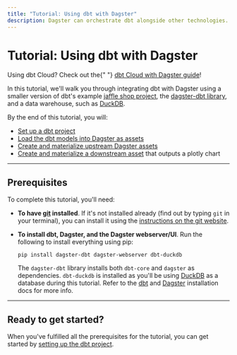 ```yaml
---
title: "Tutorial: Using dbt with Dagster"
description: Dagster can orchestrate dbt alongside other technologies.
---
```


# Tutorial: Using dbt with Dagster

<Note>
  Using dbt Cloud? Check out the{" "}
  <a href="/integrations/dbt-cloud">dbt Cloud with Dagster guide</a>!
</Note>

In this tutorial, we'll walk you through integrating dbt with Dagster using a smaller version of dbt's example [jaffle shop project](https://github.com/dbt-labs/jaffle_shop), the [dagster-dbt library](/\_apidocs/libraries/dagster-dbt), and a data warehouse, such as [DuckDB](https://duckdb.org/).

By the end of this tutorial, you will:

- [Set up a dbt project](/integrations/dbt/using-dbt-with-dagster/set-up-dbt-project)
- [Load the dbt models into Dagster as assets](/integrations/dbt/using-dbt-with-dagster/load-dbt-models)
- [Create and materialize upstream Dagster assets](/integrations/dbt/using-dbt-with-dagster/upstream-assets)
- [Create and materialize a downstream asset](/integrations/dbt/using-dbt-with-dagster/downstream-assets) that outputs a plotly chart

---

## Prerequisites

To complete this tutorial, you'll need:

- **To have [git](https://en.wikipedia.org/wiki/Git) installed**. If it's not installed already (find out by typing `git` in your terminal), you can install it using the [instructions on the git website](https://git-scm.com/book/en/v2/Getting-Started-Installing-Git).

- **To install dbt, Dagster, and the Dagster webserver/UI**. Run the following to install everything using pip:

  ```shell
  pip install dagster-dbt dagster-webserver dbt-duckdb
  ```

  The `dagster-dbt` library installs both `dbt-core` and `dagster` as dependencies. `dbt-duckdb` is installed as you'll be using [DuckDB](https://duckdb.org/) as a database during this tutorial. Refer to the [dbt](https://docs.getdbt.com/dbt-cli/install/overview) and [Dagster](/getting-started/install) installation docs for more info.

---

## Ready to get started?

When you've fulfilled all the prerequisites for the tutorial, you can get started by [setting up the dbt project](/integrations/dbt/using-dbt-with-dagster/set-up-dbt-project).
